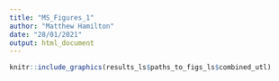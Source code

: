 ---
title: "MS_Figures_1"
author: "Matthew Hamilton"
date: "28/01/2021"
output: html_document
---

```{r fig1, fig.cap=paste0("Distribution of ",results_ls$study_descs_ls$health_utl_nm_1L_chr," domains"),echo=F, out.width = "400px"}
knitr::include_graphics(results_ls$paths_to_figs_ls$combined_utl)
```

